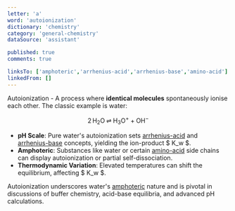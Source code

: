 ```yaml
---
letter: 'a'
word: 'autoionization'
dictionary: 'chemistry'
category: 'general-chemistry'
dataSource: 'assistant'

published: true
comments: true

linksTo: ['amphoteric','arrhenius-acid','arrhenius-base','amino-acid']
linkedFrom: []
---
```


<a id="autoionization">Autoionization</a> - A process where **identical molecules** spontaneously ionise each other. The classic example is water:

$$
2\,\text{H}_2\text{O} \;\rightleftharpoons\; \text{H}_3\text{O}^+ + \text{OH}^-
$$

- **pH Scale**: Pure water's autoionization sets [arrhenius-acid](#arrhenius_acid) and [arrhenius-base](#arrhenius_base) concepts, yielding the ion-product $ K_w $.
- **Amphoteric**: Substances like water or certain [amino-acid](#amino_acid) side chains can display autoionization or partial self-dissociation.
- **Thermodynamic Variation**: Elevated temperatures can shift the equilibrium, affecting $ K_w $.

Autoionization underscores water's [amphoteric](#amphoteric) nature and is pivotal in discussions of buffer chemistry, acid-base equilibria, and advanced pH calculations.